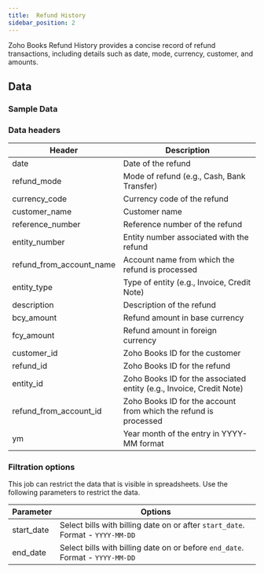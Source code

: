 ```yaml
---
title:  Refund History
sidebar_position: 2
---
```





Zoho Books Refund History provides a concise record of refund transactions, including details such as date, mode, currency, customer, and amounts. 
<AddJob
  template="gsheet_zoho_books_refund_history"
/>


## Data

### Sample Data

<Gsheet
  src="https://docs.google.com/spreadsheets/d/1-gX-uq5YrTW-6gQJYM-mNXitEOfJLTiQCvPtV8CR1Yc/edit#gid=20036559"
/>


### Data headers

| Header                   | Description                                          |
|--------------------------|------------------------------------------------------|
| date                     | Date of the refund                                   |
| refund_mode              | Mode of refund (e.g., Cash, Bank Transfer)            |
| currency_code            | Currency code of the refund                          |
| customer_name            | Customer name                                       |
| reference_number         | Reference number of the refund                       |
| entity_number            | Entity number associated with the refund             |
| refund_from_account_name | Account name from which the refund is processed      |
| entity_type              | Type of entity (e.g., Invoice, Credit Note)          |
| description              | Description of the refund                            |
| bcy_amount               | Refund amount in base currency                       |
| fcy_amount               | Refund amount in foreign currency                    |
| customer_id              | Zoho Books ID for the customer                       |
| refund_id                | Zoho Books ID for the refund                         |
| entity_id                | Zoho Books ID for the associated entity (e.g., Invoice, Credit Note)|
| refund_from_account_id   | Zoho Books ID for the account from which the refund is processed|
| ym                       | Year month of the entry in YYYY-MM format            |




### Filtration options

This job can restrict the data that is visible in spreadsheets. Use the following parameters to restrict the data.

| Parameter | Options |
|----|----|
| start_date | Select bills with billing date on or after `start_date`. Format - `YYYY-MM-DD` |
| end_date | Select bills with billing date on or before `end_date`. Format - `YYYY-MM-DD` |


<!---
## Others

### Similar jobs

Similar sort of data can be achieved by using get accounting transaction job and filtering it by invoice type. 

### Reports that use this job

Here are some of the report templates that use this job: 
-->